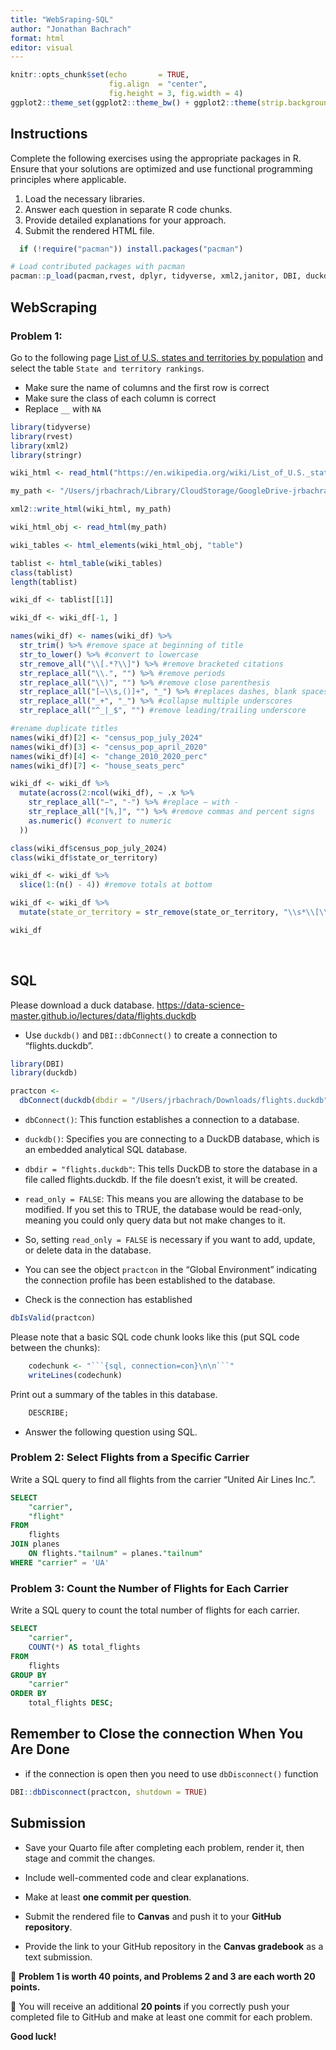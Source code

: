 ```yaml
---
title: "WebSraping-SQL"
author: "Jonathan Bachrach"
format: html
editor: visual
---
```


```r
knitr::opts_chunk$set(echo       = TRUE, 
                      fig.align  = "center",
                      fig.height = 3, fig.width = 4)
ggplot2::theme_set(ggplot2::theme_bw() + ggplot2::theme(strip.background = ggplot2::element_rect(fill = "white")))
```

## Instructions

Complete the following exercises using the appropriate packages in R. Ensure that your solutions are optimized and use functional programming principles where applicable.

1.  Load the necessary libraries.
2.  Answer each question in separate R code chunks.
3.  Provide detailed explanations for your approach.
4.  Submit the rendered HTML file.

```r
  if (!require("pacman")) install.packages("pacman")

# Load contributed packages with pacman
pacman::p_load(pacman,rvest, dplyr, tidyverse, xml2,janitor, DBI, duckdb, nycflights13)
```

## WebScraping

### Problem 1:

Go to the following page [List of U.S. states and territories by population](https://en.wikipedia.org/wiki/List_of_U.S._states_and_territories_by_population) and select the table `State and territory rankings`.

-   Make sure the name of columns and the first row is correct\
-   Make sure the class of each column is correct\
-   Replace `__` with `NA`

```r
library(tidyverse)
library(rvest)
library(xml2)
library(stringr)

wiki_html <- read_html("https://en.wikipedia.org/wiki/List_of_U.S._states_and_territories_by_population")

my_path <- "/Users/jrbachrach/Library/CloudStorage/GoogleDrive-jrbachrach@gmail.com/My Drive/DATA_613/HW01/wiki.html"

xml2::write_html(wiki_html, my_path)

wiki_html_obj <- read_html(my_path)

wiki_tables <- html_elements(wiki_html_obj, "table")

tablist <- html_table(wiki_tables)
class(tablist)
length(tablist)

wiki_df <- tablist[[1]]

wiki_df <- wiki_df[-1, ]

names(wiki_df) <- names(wiki_df) %>%
  str_trim() %>% #remove space at beginning of title
  str_to_lower() %>% #convert to lowercase
  str_remove_all("\\[.*?\\]") %>% #remove bracketed citations
  str_replace_all("\\.", "") %>% #remove periods
  str_replace_all("\\)", "") %>% #remove close parenthesis
  str_replace_all("[–\\s,()]+", "_") %>% #replaces dashes, blank spaces, commas, etc. with _
  str_replace_all("_+", "_") %>% #collapse multiple underscores
  str_replace_all("^_|_$", "") #remove leading/trailing underscore

#rename duplicate titles
names(wiki_df)[2] <- "census_pop_july_2024"
names(wiki_df)[3] <- "census_pop_april_2020"
names(wiki_df)[4] <- "change_2010_2020_perc"
names(wiki_df)[7] <- "house_seats_perc"

wiki_df <- wiki_df %>%
  mutate(across(2:ncol(wiki_df), ~ .x %>%
    str_replace_all("−", "-") %>% #replace − with -
    str_replace_all("[%,]", "") %>% #remove commas and percent signs
    as.numeric() #convert to numeric
  ))

class(wiki_df$census_pop_july_2024)
class(wiki_df$state_or_territory)

wiki_df <- wiki_df %>%
  slice(1:(n() - 4)) #remove totals at bottom

wiki_df <- wiki_df %>%
  mutate(state_or_territory = str_remove(state_or_territory, "\\s*\\[\\d+\\]")) #remove bracketed numbers from territories

wiki_df
```

\

## SQL

Please download a duck database. <https://data-science-master.github.io/lectures/data/flights.duckdb>

-   Use `duckdb()` and `DBI::dbConnect()` to create a connection to "flights.duckdb".

```r

library(DBI)
library(duckdb)

practcon <- 
  dbConnect(duckdb(dbdir = "/Users/jrbachrach/Downloads/flights.duckdb", read_only = FALSE))
```

-   `dbConnect()`: This function establishes a connection to a database.

-   `duckdb()`: Specifies you are connecting to a DuckDB database, which is an embedded analytical SQL database.

-   `dbdir = "flights.duckdb"`: This tells DuckDB to store the database in a file called flights.duckdb. If the file doesn't exist, it will be created.

-   `read_only = FALSE`: This means you are allowing the database to be modified. If you set this to TRUE, the database would be read-only, meaning you could only query data but not make changes to it.

-   So, setting `read_only = FALSE` is necessary if you want to add, update, or delete data in the database.

-   You can see the object `practcon` in the "Global Environment" indicating the connection profile has been established to the database.

-   Check is the connection has established

```r
dbIsValid(practcon)
```

Please note that a basic SQL code chunk looks like this (put SQL code between the chunks):

```r
    codechunk <- "```{sql, connection=con}\n\n```"
    writeLines(codechunk)
```

Print out a summary of the tables in this database.

```sql
    DESCRIBE;
```

-   Answer the following question using SQL.

### Problem 2: Select Flights from a Specific Carrier

Write a SQL query to find all flights from the carrier "United Air Lines Inc.".

```sql

SELECT
    "carrier",
    "flight"
FROM
    flights
JOIN planes
    ON flights."tailnum" = planes."tailnum"
WHERE "carrier" = 'UA'

```

### Problem 3: Count the Number of Flights for Each Carrier

Write a SQL query to count the total number of flights for each carrier.

```sql

SELECT
    "carrier",
    COUNT(*) AS total_flights
FROM
    flights
GROUP BY
    "carrier"
ORDER BY
    total_flights DESC;

```

## Remember to Close the connection When You Are Done

-   if the connection is open then you need to use `dbDisconnect()` function

```r

DBI::dbDisconnect(practcon, shutdown = TRUE)
```

## Submission

-   Save your Quarto file after completing each problem, render it, then stage and commit the changes.\

-   Include well-commented code and clear explanations.\

-   Make at least **one commit per question**.\

-   Submit the rendered file to **Canvas** and push it to your **GitHub repository**.\

-   Provide the link to your GitHub repository in the **Canvas gradebook** as a text submission.\

🔹 **Problem 1 is worth 40 points, and Problems 2 and 3 are each worth 20 points.**\

🔹 You will receive an additional **20 points** if you correctly push your completed file to GitHub and make at least one commit for each problem.\

**Good luck!**
